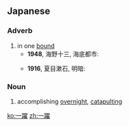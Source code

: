 ==Japanese==
{{ja-kanjitab|いち|やく|yomi=on}}

===Adverb===
{{ja-pos|adverb|いちやく}}

# in one [[bound]]
#* '''1948''', 海野十三, 海底都市:
#*: {{ja-usex|カビ博士のことは、'''一躍'''有名となった。|カビ はかせ の こと は、 '''いちやく''' ゆうめい と なった。|Dr. Kabi became famous overnight.}}
#* '''1916''', 夏目漱石, 明暗:
#*: {{ja-usex|彼女は'''一躍'''して進んだ。|かのじょ は '''いちやく''' して すすんだ。|She progressed by leaps and bounds.}}

===Noun===
{{ja-noun|いちやく}}

# accomplishing [[overnight]], [[catapulting]]

[[ko:一躍]]
[[zh:一躍]]